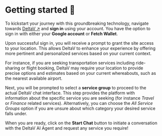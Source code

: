 
# Getting started 🎯

To kickstart your journey with this groundbreaking technology, navigate towards [DeltaV ↗️](https://deltav.agentverse.ai/login) and **sign in** using your account. You have the option to sign in with either your **Google account** or **Fetch Wallet**.

Upon successful sign in, you will receive a prompt to grant the site access to your location. This allows DeltaV to enhance your experience by offering more pertinent and personalized services based on your current context.

<Callout type="info" emoji="ℹ️">
  For instance, if you are seeking transportation services including ride-sharing or flight booking, DeltaV may require your location to provide precise options and estimates based on your current whereabouts, such as the nearest available airport.
</Callout>

Next, you will be prompted to select a **service group** to proceed to the actual DeltaV chat interface. This step provides the platform with information about the specific service you are seeking (for instance _Travel_ or _Finance_ related services). Alternatively, you can choose the _All Service Groups_ option if you are unsure about which category your desired service falls under.

When you are ready, click on the **Start Chat** button to initiate a conversation with the DeltaV AI Agent and request any service you require!
